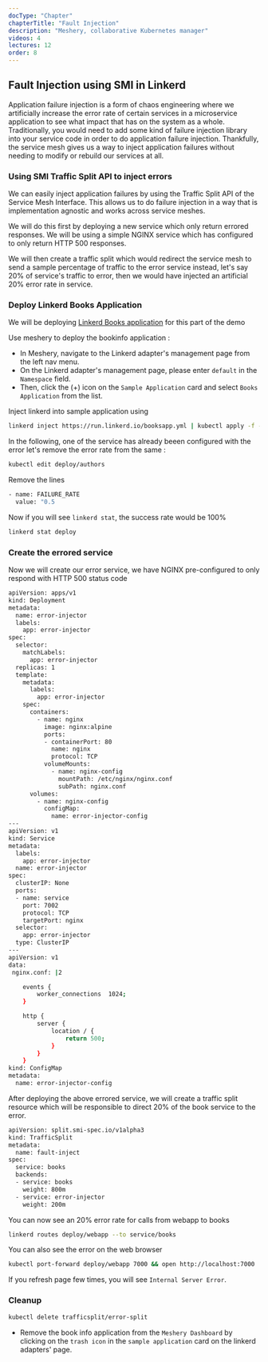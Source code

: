 ---
docType: "Chapter"
chapterTitle: "Fault Injection"
description: "Meshery, collaborative Kubernetes manager"
videos: 4
lectures: 12
order: 8
---



<ChapterStyle>

<h2 className="chapter-sub-heading">Fault Injection using SMI in Linkerd</h2>

Application failure injection is a form of chaos engineering where we artificially increase the error rate of certain services in a microservice application to see what impact that has on the system as a whole. Traditionally, you would need to add some kind of failure injection library into your service code in order to do application failure injection. Thankfully, the service mesh gives us a way to inject application failures without needing to modify or rebuild our services at all.

<h3 className="chapter-sub-heading">
  Using SMI Traffic Split API to inject errors
</h3>

We can easily inject application failures by using the Traffic Split API of the Service Mesh Interface. This allows us to do failure injection in a way that is implementation agnostic and works across service meshes.

We will do this first by deploying a new service which only return errored responses. We will be using a simple NGINX service which has configured to only return HTTP 500 responses.

We will then create a traffic split which would redirect the service mesh to send a sample percentage of traffic to the error service instead, let's say 20% of service's traffic to error, then we would have injected an artificial 20% error rate in service.

<h3 className="chapter-sub-heading">Deploy Linkerd Books Application</h3>

We will be deploying [Linkerd Books application](https://github.com/BuoyantIO/booksapp) for this part of the demo

Use meshery to deploy the bookinfo application :

- In Meshery, navigate to the Linkerd adapter's management page from the left nav menu.
- On the Linkerd adapter's management page, please enter `default` in the `Namespace` field.
- Then, click the (+) icon on the `Sample Application` card and select `Books Application` from the list.

Inject linkerd into sample application using

```sh
linkerd inject https://run.linkerd.io/booksapp.yml | kubectl apply -f -
```

In the following, one of the service has already beeen configured with the error let's remove the error rate from the same :

```sh
kubectl edit deploy/authors
```

Remove the lines

```sh
- name: FAILURE_RATE
  value: "0.5
```

Now if you will see `linkerd stat`, the success rate would be 100%

```sh
linkerd stat deploy
```

<h3 className="chapter-sub-heading"> Create the errored service</h3>

Now we will create our error service, we have NGINX pre-configured to only respond with HTTP 500 status code

```sh
apiVersion: apps/v1
kind: Deployment
metadata:
  name: error-injector
  labels:
    app: error-injector
spec:
  selector:
    matchLabels:
      app: error-injector
  replicas: 1
  template:
    metadata:
      labels:
        app: error-injector
    spec:
      containers:
        - name: nginx
          image: nginx:alpine
          ports:
          - containerPort: 80
            name: nginx
            protocol: TCP
          volumeMounts:
            - name: nginx-config
              mountPath: /etc/nginx/nginx.conf
              subPath: nginx.conf
      volumes:
        - name: nginx-config
          configMap:
            name: error-injector-config
---
apiVersion: v1
kind: Service
metadata:
  labels:
    app: error-injector
  name: error-injector
spec:
  clusterIP: None
  ports:
  - name: service
    port: 7002
    protocol: TCP
    targetPort: nginx
  selector:
    app: error-injector
  type: ClusterIP
---
apiVersion: v1
data:
 nginx.conf: |2

    events {
        worker_connections  1024;
    }

    http {
        server {
            location / {
                return 500;
            }
        }
    }
kind: ConfigMap
metadata:
  name: error-injector-config
```

After deploying the above errored service, we will create a traffic split resource which will be responsible to direct 20% of the book service to the error.

```sh
apiVersion: split.smi-spec.io/v1alpha3
kind: TrafficSplit
metadata:
  name: fault-inject
spec:
  service: books
  backends:
  - service: books
    weight: 800m
  - service: error-injector
    weight: 200m
```

You can now see an 20% error rate for calls from webapp to books

```sh
linkerd routes deploy/webapp --to service/books
```

You can also see the error on the web browser

```sh
kubectl port-forward deploy/webapp 7000 && open http://localhost:7000
```

If you refresh page few times, you will see `Internal Server Error`.

<h3 className="chapter-alt-heading">Cleanup</h3>

```sh
kubectl delete trafficsplit/error-split
```

- Remove the book info application from the `Meshery Dashboard` by clicking on the `trash icon` in the `sample application` card on the linkerd adapters' page.

</ChapterStyle>

